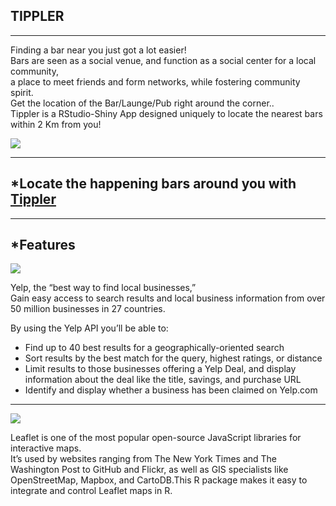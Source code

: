 

## TIPPLER


***


Finding a bar near you just got a lot easier! </br>
Bars are seen as a social venue, and function as a social center for a local community, </br>
a place to meet friends and form networks, while fostering community spirit.</br>
Get the location of the Bar/Launge/Pub right around the corner.. </br>
Tippler is a RStudio-Shiny App designed uniquely to locate the nearest bars within 2 Km from you!

![](images/rsz_tippler_final.png)

***


## *Locate the happening bars around you with [Tippler](https://jayendrashinde91.shinyapps.io/tippler/)


***


## *Features

![](images/yelp.png)

Yelp, the “best way to find local businesses,” </br>
Gain easy access to search results and local business information from over 50 million businesses in 27 countries. </br>

By using the Yelp API you’ll be able to:

* Find up to 40 best results for a geographically-oriented search
* Sort results by the best match for the query, highest ratings, or distance
* Limit results to those businesses offering a Yelp Deal, and display information about the deal like the title, savings, and purchase URL
* Identify and display whether a business has been claimed on Yelp.com

***



![](images/leaflet.png)

Leaflet is one of the most popular open-source JavaScript libraries for interactive maps.</br> It’s used by websites ranging from The New York Times and The Washington Post to GitHub and Flickr, as well as GIS specialists like OpenStreetMap, Mapbox, and CartoDB.This R package makes it easy to integrate and control Leaflet maps in R.


